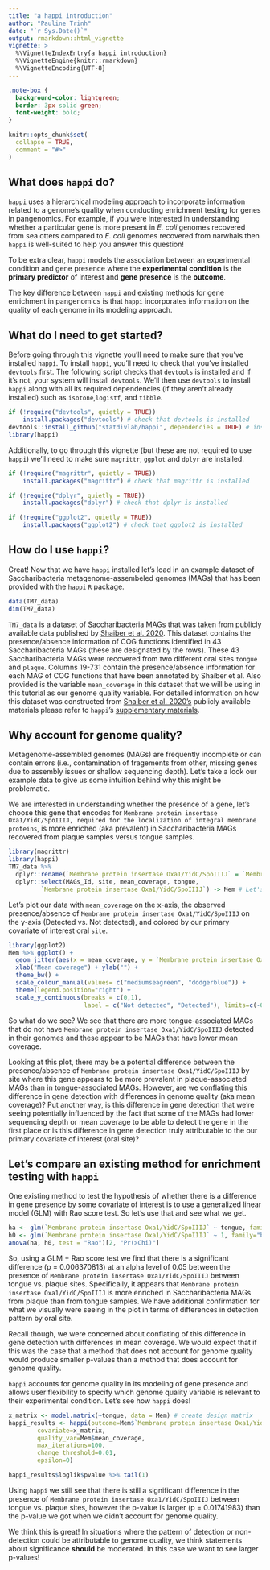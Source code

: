```yaml
---
title: "a happi introduction"
author: "Pauline Trinh" 
date: "`r Sys.Date()`"
output: rmarkdown::html_vignette
vignette: >
  %\VignetteIndexEntry{a happi introduction}
  %\VignetteEngine{knitr::rmarkdown}
  %\VignetteEncoding{UTF-8}
---
```

```css
.note-box {
  background-color: lightgreen;
  border: 3px solid green;
  font-weight: bold;
}
```

```r
knitr::opts_chunk$set(
  collapse = TRUE,
  comment = "#>"
)
```
## What does `happi` do? 
`happi` uses a hierarchical modeling approach to incorporate information related to a genome's quality when conducting enrichment testing for genes in pangenomics. For example, if you were interested in understanding whether a particular gene is more present in *E. coli* genomes recovered from sea otters compared to *E. coli* genomes recovered from narwhals then `happi` is well-suited to help you answer this question! 

To be extra clear, `happi` models the association between an experimental condition and gene presence where the **experimental condition** is the **primary predictor** of interest and **gene presence** is the **outcome**.

The key difference between `happi` and existing methods for gene enrichment in pangenomics is that `happi` incorporates information on the quality of each genome in its modeling approach. 

## What do I need to get started? 

Before going through this vignette you'll need to make sure that you've installed `happi`. 
To install `happi`, you'll need to check that you've installed `devtools` first. The following script checks that `devtools` is installed and if it's not, your system will install `devtools`. We'll then use `devtools` to install `happi` along with all its required dependencies (if they aren't already installed) such as `isotone`,`logistf`, and `tibble`. 

```r
if (!require("devtools", quietly = TRUE))
    install.packages("devtools") # check that devtools is installed
devtools::install_github("statdivlab/happi", dependencies = TRUE) # install dependencies for happi
library(happi)
```

Additionally, to go through this vignette (but these are not required to use `happi`) we'll need to make sure `magrittr`, `ggplot` and `dplyr` are installed. 
```r
if (!require("magrittr", quietly = TRUE))
    install.packages("magrittr") # check that magrittr is installed

if (!require("dplyr", quietly = TRUE))
    install.packages("dplyr") # check that dplyr is installed

if (!require("ggplot2", quietly = TRUE))
    install.packages("ggplot2") # check that ggplot2 is installed
```

## How do I use `happi`? 

Great! Now that we have `happi` installed let's load in an example dataset of Saccharibacteria metagenome-assembeled genomes (MAGs) that has been provided with the `happi` `R` package. 

```r
data(TM7_data)
dim(TM7_data)
```

`TM7_data` is a dataset of Saccharibacteria MAGs that was taken from publicly available data published by [Shaiber et al. 2020](https://doi.org/10.1186/s13059-020-02195-w). This dataset contains the presence/absence information of COG functions identified in 43 Saccharibacteria MAGs (these are designated by the rows). These 43 Saccharibacteria MAGs were recovered from two different oral sites `tongue` and `plaque`. Columns 19-731 contain the presence/absence information for each MAG of COG functions that have been annotated by Shaiber et al. Also provided is the variable `mean_coverage` in this dataset that we will be using in this tutorial as our genome quality variable. For detailed information on how this dataset was constructed from [Shaiber et al. 2020's](https://doi.org/10.1186/s13059-020-02195-w) publicly available materials please refer to `happi`'s [supplementary materials](https://github.com/statdivlab/happi_supplementary). 


## Why account for genome quality? 
Metagenome-assembled genomes (MAGs) are frequently incomplete or can contain errors (i.e., contamination of fragements from other, missing genes due to assembly issues or shallow sequencing depth). Let's take a look our example data to give us some intuition behind why this might be problematic. 

We are interested in understanding whether the presence of a gene, let's choose this gene that encodes for `Membrane protein insertase Oxa1/YidC/SpoIIIJ, required for the localization of integral membrane proteins`, is more enriched (aka prevalent) in Saccharibacteria MAGs recovered from plaque samples versus tongue samples. 

```r
library(magrittr)
library(happi)
TM7_data %>% 
  dplyr::rename(`Membrane protein insertase Oxa1/YidC/SpoIIIJ` = `Membrane protein insertase Oxa1/YidC/SpoIIIJ, required for the localization of integral membrane proteins`) %>% 
  dplyr::select(MAGs_Id, site, mean_coverage, tongue,
         `Membrane protein insertase Oxa1/YidC/SpoIIIJ`) -> Mem # Let's simplify our data and pull out the variables we'll need
```

Let's plot our data with `mean_coverage` on the x-axis, the observed presence/absence of `Membrane protein insertase Oxa1/YidC/SpoIIIJ` on the y-axis (Detected vs. Not detected), and colored by our primary covariate of interest oral `site`. 

```r
library(ggplot2)
Mem %>% ggplot() +
  geom_jitter(aes(x = mean_coverage, y = `Membrane protein insertase Oxa1/YidC/SpoIIIJ`, col = site, pch = site), height=0.08, width=0.00) +
  xlab("Mean coverage") + ylab("") +
  theme_bw() + 
  scale_colour_manual(values= c("mediumseagreen", "dodgerblue")) + 
  theme(legend.position="right") +
  scale_y_continuous(breaks = c(0,1),
                     label = c("Not detected", "Detected"), limits=c(-0.32, 1.1)) 
```

So what do we see? We see that there are more tongue-associated MAGs that do not have `Membrane protein insertase Oxa1/YidC/SpoIIIJ` detected in their genomes and these appear to be MAGs that have lower mean coverage. 

Looking at this plot, there may be a potential difference between the presence/absence of `Membrane protein insertase Oxa1/YidC/SpoIIIJ` by  site where this gene appears to be more prevalent in plaque-associated MAGs than in tongue-associated MAGs. However, are we conflating this difference in gene detection with differences in genome quality (aka mean coverage)? Put another way, is this difference  in gene detection that we're seeing potentially influenced by the fact that some of the MAGs had lower sequencing depth or mean coverage to be able to detect the gene in the first place or is this difference in gene detection truly attributable to the our primary covariate of interest (oral site)?  

## Let's compare an existing method for enrichment testing with `happi` 
One existing method to test the hypothesis of whether there is a difference in gene presence by some covariate of interest is to use a generalized linear model (GLM) with Rao score test. So let's use that and see what we get. 

```r
ha <- glm(`Membrane protein insertase Oxa1/YidC/SpoIIIJ` ~ tongue, family="binomial", data = Mem)
h0 <- glm(`Membrane protein insertase Oxa1/YidC/SpoIIIJ` ~ 1, family="binomial", data = Mem)
anova(ha, h0, test = "Rao")[2, "Pr(>Chi)"]
```

So, using a GLM + Rao score test we find that there is a significant difference (p = 0.006370813) at an alpha level of 0.05 between the presence of `Membrane protein insertase Oxa1/YidC/SpoIIIJ` between tongue vs. plaque sites. Specifically, it appears that `Membrane protein insertase Oxa1/YidC/SpoIIIJ` is more enriched in Saccharibacteria MAGs from plaque than from tongue samples. We have additional confirmation for what we visually  were seeing in the plot in terms of differences in detection pattern by oral site. 

Recall though, we were concerned about conflating of this difference in gene detection with differences in mean coverage. We would expect that if this was the case that a method that does not account for genome quality would produce smaller p-values than a method that does account for genome quality. 

`happi` accounts for genome quality in its modeling of gene presence and allows user flexibility to specify which genome quality variable is relevant to their experimental condition. Let's see how `happi` does! 

```r
x_matrix <- model.matrix(~tongue, data = Mem) # create design matrix
happi_results <- happi(outcome=Mem$`Membrane protein insertase Oxa1/YidC/SpoIIIJ`, 
        covariate=x_matrix, 
        quality_var=Mem$mean_coverage,
        max_iterations=100, 
        change_threshold=0.01, 
        epsilon=0)

happi_results$loglik$pvalue %>% tail(1)
```
Using `happi` we still see that there is still a significant difference in the presence of `Membrane protein insertase Oxa1/YidC/SpoIIIJ` between tongue vs. plaque sites, however the p-value is larger (p = 0.01741983) than the p-value we got when we didn't account for genome quality. 

We think this is great! In  situations where  the pattern of detection or non-detection could be attributable to genome quality, we think statements about significance **should** be moderated. In this case we want to see larger p-values! 


